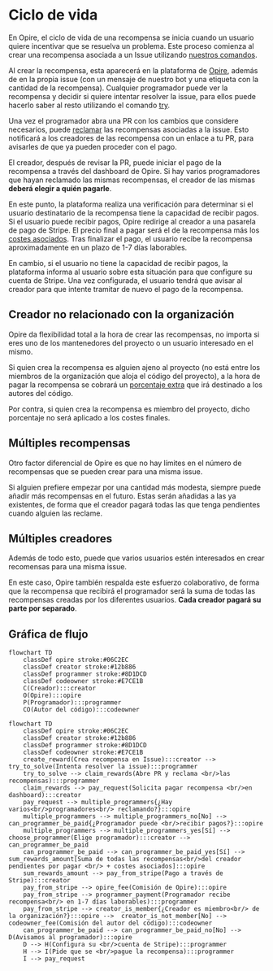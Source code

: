 # Ciclo de vida

En Opire, el ciclo de vida de una recompensa se inicia cuando un usuario quiere incentivar que se resuelva un problema. Este proceso comienza al crear una recompensa asociada a un Issue utilizando [nuestros comandos](/es/overview/commands#crear-recompensa).

Al crear la recompensa, esta aparecerá en la plataforma de [Opire](https://app.opire.dev), además de en la propia issue (con un mensaje de nuestro bot y una etiqueta con la cantidad de la recompensa). Cualquier programador puede ver la recompensa y decidir si quiere intentar resolver la issue, para ellos puede hacerlo saber al resto utilizando el comando [try](/es/overview/commands#intentar-resolver-la-issue).

Una vez el programador abra una PR con los cambios que considere necesarios, puede [reclamar](/es/overview/commands#reclamar-las-recompensas-asociadas-a-una-issue) las recompensas asociadas a la issue. Esto notificará a los creadores de las recompensa con un enlace a tu PR, para avisarles de que ya pueden proceder con el pago. 

El creador, después de revisar la PR, puede iniciar el pago de la recompensa a través del dashboard de Opire. Si hay varios programadores que hayan reclamado las mismas recompensas, el creador de las mismas **deberá elegir a quién pagarle**.

En este punto, la plataforma realiza una verificación para determinar si el usuario destinatario de la recompensa tiene la capacidad de recibir pagos. Si el usuario puede recibir pagos, Opire redirige al creador a una pasarela de pago de Stripe. El precio final a pagar será el de la recompensa más los [costes asociados](/es/rewards/pricing#precio-mínimo-y-costes). Tras finalizar el pago, el usuario recibe la recompensa aproximadamente en un plazo de 1-7 días laborables.

En cambio, si el usuario no tiene la capacidad de recibir pagos, la plataforma informa al usuario sobre esta situación para que configure su cuenta de Stripe. Una vez configurada, el usuario tendrá que avisar al creador para que intente tramitar de nuevo el pago de la recompensa.

## Creador no relacionado con la organización

Opire da flexibilidad total a la hora de crear las recompensas, no importa si eres uno de los mantenedores del proyecto o un usuario interesado en el mismo. 

Si quien crea la recompensa es alguien ajeno al proyecto (no está entre los miembros de la organización que aloja el código del proyecto), a la hora de pagar la recompensa se cobrará un [porcentaje extra](/es/rewards/pricing#porcentaje-para-el-autor-del-código) que irá destinado a los autores del código.

Por contra, si quien crea la recompensa es miembro del proyecto, dicho porcentaje no será aplicado a los costes finales.

## Múltiples recompensas

Otro factor diferencial de Opire es que no hay límites en el número de recompensas que se pueden crear para una misma issue.

Si alguien prefiere empezar por una cantidad más modesta, siempre puede añadir más recompensas en el futuro. Estas serán añadidas a las ya existentes, de forma que el creador pagará todas las que tenga pendientes cuando alguien las reclame. 

## Múltiples creadores

Además de todo esto, puede que varios usuarios estén interesados en crear recomensas para una misma issue.

En este caso, Opire también respalda este esfuerzo colaborativo, de forma que la recompensa que recibirá el programador será la suma de todas las recompensas creadas por los diferentes usuarios. **Cada creador pagará su parte por separado**.

## Gráfica de flujo

```mermaid
flowchart TD
    classDef opire stroke:#06C2EC
    classDef creator stroke:#12b886
    classDef programmer stroke:#8D1DCD
    classDef codeowner stroke:#E7CE1B
    C(Creador):::creator
    O(Opire):::opire
    P(Programador):::programmer
    CO(Autor del código):::codeowner
```

```mermaid
flowchart TD
    classDef opire stroke:#06C2EC
    classDef creator stroke:#12b886
    classDef programmer stroke:#8D1DCD
    classDef codeowner stroke:#E7CE1B
    create_reward(Crea recompensa en Issue):::creator --> try_to_solve(Intenta resolver la issue):::programmer
    try_to_solve --> claim_rewards(Abre PR y reclama <br/>las recompensas):::programmer
    claim_rewards --> pay_request(Solicita pagar recompensa <br/>en dashboard):::creator
    pay_request --> multiple_programmers{¿Hay varios<br/>programadores<br/> reclamando?}:::opire
    multiple_programmers --> multiple_programmers_no[No] --> can_programmer_be_paid{¿Programador puede <br/>recibir pagos?}:::opire
    multiple_programmers --> multiple_programmers_yes[Sí] --> choose_programmer(Elige programador):::creator --> can_programmer_be_paid
    can_programmer_be_paid --> can_programmer_be_paid_yes[Sí] --> sum_rewards_amount[Suma de todas las recompensas<br/>del creador pendientes por pagar <br/> + costes asociados]:::opire
    sum_rewards_amount --> pay_from_stripe(Pago a través de Stripe):::creator
    pay_from_stripe --> opire_fee(Comisión de Opire):::opire
    pay_from_stripe --> programmer_payment(Programador recibe recompensa<br/> en 1-7 días laborables):::programmer
    pay_from_stripe --> creator_is_member{¿Creador es miembro<br/> de la organización?}:::opire -->  creator_is_not_member[No] --> codeowner_fee(Comisión del autor del código):::codeowner
    can_programmer_be_paid --> can_programmer_be_paid_no[No] --> D(Avisamos al programador):::opire
    D --> H(Configura su <br/>cuenta de Stripe):::programmer
    H --> I(Pide que se <br/>pague la recompensa):::programmer
    I --> pay_request
```